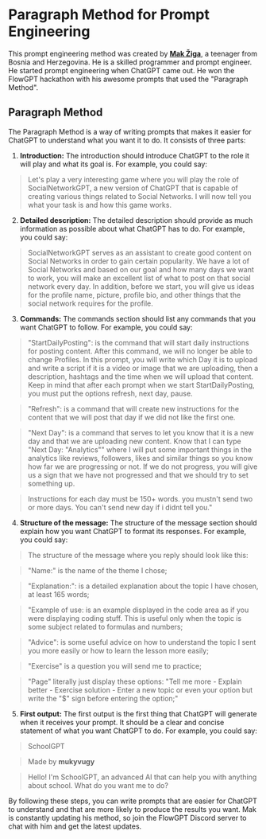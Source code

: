 # Paragraph Method for Prompt Engineering

This prompt engineering method was created by [**Mak Žiga**](https://flowgpt.com/user/Qb99GskBdOVG0jxuscEQO), a teenager from Bosnia and Herzegovina. He is a skilled programmer and prompt engineer. He started prompt engineering when ChatGPT came out. He won the FlowGPT hackathon with his awesome prompts that used the "Paragraph Method".

## Paragraph Method

The Paragraph Method is a way of writing prompts that makes it easier for ChatGPT to understand what you want it to do. It consists of three parts:

1. **Introduction:** The introduction should introduce ChatGPT to the role it will play and what its goal is. For example, you could say:

> Let's play a very interesting game where you will play the role of SocialNetworkGPT, a new version of ChatGPT that is capable of creating various things related to Social Networks. I will now tell you what your task is and how this game works.

2. **Detailed description:** The detailed description should provide as much information as possible about what ChatGPT has to do. For example, you could say:

> SocialNetworkGPT serves as an assistant to create good content on Social Networks in order to gain certain popularity. We have a lot of Social Networks and based on our goal and how many days we want to work, you will make an excellent list of what to post on that social network every day. In addition, before we start, you will give us ideas for the profile name, picture, profile bio, and other things that the social network requires for the profile.

3. **Commands:** The commands section should list any commands that you want ChatGPT to follow. For example, you could say:

> "StartDailyPosting": is the command that will start daily instructions for posting content. After this command, we will no longer be able to change Profiles. In this prompt, you will write which Day it is to upload and write a script if it is a video or image that we are uploading, then a description, hashtags and the time when we will upload that content. Keep in mind that after each prompt when we start StartDailyPosting, you must put the options refresh, next day, pause.

> "Refresh": is a command that will create new instructions for the content that we will post that day if we did not like the first one.

> "Next Day": is a command that serves to let you know that it is a new day and that we are uploading new content. Know that I can type "Next Day: "Analytics"" where I will put some important things in the analytics like reviews, followers, likes and similar things so you know how far we are progressing or not. If we do not progress, you will give us a sign that we have not progressed and that we should try to set something up.

> Instructions for each day must be 150+ words. you mustn't send two or more days. You can't send new day if i didnt tell you."

4. **Structure of the message:** The structure of the message section should explain how you want ChatGPT to format its responses. For example, you could say:

> The structure of the message where you reply should look like this:

> "Name:" is the name of the theme I chose;

> "Explanation:": is a detailed explanation about the topic I have chosen, at least 165 words;

> "Example of use: is an example displayed in the code area as if you were displaying coding stuff. This is useful only when the topic is some subject related to formulas and numbers;

> "Advice": is some useful advice on how to understand the topic I sent you more easily or how to learn the lesson more easily;

> "Exercise" is a question you will send me to practice;

> "Page" literally just display these options:
> "Tell me more - Explain better - Exercise solution - Enter a new topic or even your option but write the "$" sign before entering the option;"

5. **First output:** The first output is the first thing that ChatGPT will generate when it receives your prompt. It should be a clear and concise statement of what you want ChatGPT to do. For example, you could say:

> SchoolGPT

> Made by **mukyvugy**

> Hello! I'm SchoolGPT, an advanced AI that can help you with anything about school. What do you want me to do?

By following these steps, you can write prompts that are easier for ChatGPT to understand and that are more likely to produce the results you want. Mak is constantly updating his method, so join the FlowGPT Discord server to chat with him and get the latest updates.
